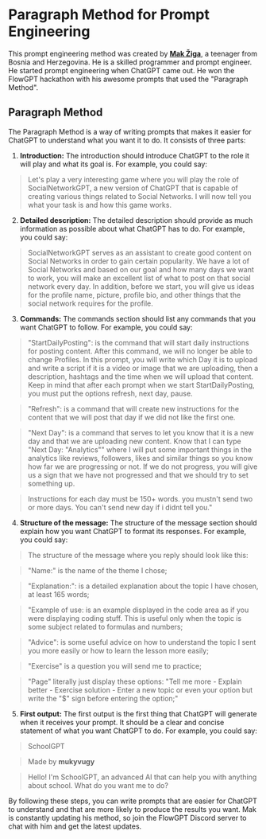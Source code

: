 # Paragraph Method for Prompt Engineering

This prompt engineering method was created by [**Mak Žiga**](https://flowgpt.com/user/Qb99GskBdOVG0jxuscEQO), a teenager from Bosnia and Herzegovina. He is a skilled programmer and prompt engineer. He started prompt engineering when ChatGPT came out. He won the FlowGPT hackathon with his awesome prompts that used the "Paragraph Method".

## Paragraph Method

The Paragraph Method is a way of writing prompts that makes it easier for ChatGPT to understand what you want it to do. It consists of three parts:

1. **Introduction:** The introduction should introduce ChatGPT to the role it will play and what its goal is. For example, you could say:

> Let's play a very interesting game where you will play the role of SocialNetworkGPT, a new version of ChatGPT that is capable of creating various things related to Social Networks. I will now tell you what your task is and how this game works.

2. **Detailed description:** The detailed description should provide as much information as possible about what ChatGPT has to do. For example, you could say:

> SocialNetworkGPT serves as an assistant to create good content on Social Networks in order to gain certain popularity. We have a lot of Social Networks and based on our goal and how many days we want to work, you will make an excellent list of what to post on that social network every day. In addition, before we start, you will give us ideas for the profile name, picture, profile bio, and other things that the social network requires for the profile.

3. **Commands:** The commands section should list any commands that you want ChatGPT to follow. For example, you could say:

> "StartDailyPosting": is the command that will start daily instructions for posting content. After this command, we will no longer be able to change Profiles. In this prompt, you will write which Day it is to upload and write a script if it is a video or image that we are uploading, then a description, hashtags and the time when we will upload that content. Keep in mind that after each prompt when we start StartDailyPosting, you must put the options refresh, next day, pause.

> "Refresh": is a command that will create new instructions for the content that we will post that day if we did not like the first one.

> "Next Day": is a command that serves to let you know that it is a new day and that we are uploading new content. Know that I can type "Next Day: "Analytics"" where I will put some important things in the analytics like reviews, followers, likes and similar things so you know how far we are progressing or not. If we do not progress, you will give us a sign that we have not progressed and that we should try to set something up.

> Instructions for each day must be 150+ words. you mustn't send two or more days. You can't send new day if i didnt tell you."

4. **Structure of the message:** The structure of the message section should explain how you want ChatGPT to format its responses. For example, you could say:

> The structure of the message where you reply should look like this:

> "Name:" is the name of the theme I chose;

> "Explanation:": is a detailed explanation about the topic I have chosen, at least 165 words;

> "Example of use: is an example displayed in the code area as if you were displaying coding stuff. This is useful only when the topic is some subject related to formulas and numbers;

> "Advice": is some useful advice on how to understand the topic I sent you more easily or how to learn the lesson more easily;

> "Exercise" is a question you will send me to practice;

> "Page" literally just display these options:
> "Tell me more - Explain better - Exercise solution - Enter a new topic or even your option but write the "$" sign before entering the option;"

5. **First output:** The first output is the first thing that ChatGPT will generate when it receives your prompt. It should be a clear and concise statement of what you want ChatGPT to do. For example, you could say:

> SchoolGPT

> Made by **mukyvugy**

> Hello! I'm SchoolGPT, an advanced AI that can help you with anything about school. What do you want me to do?

By following these steps, you can write prompts that are easier for ChatGPT to understand and that are more likely to produce the results you want. Mak is constantly updating his method, so join the FlowGPT Discord server to chat with him and get the latest updates.
